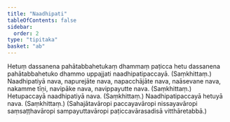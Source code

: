 ```yaml
---
title: "Naadhipati"
tableOfContents: false
sidebar:
  order: 2
type: "tipitaka"
basket: "ab"
---
```



<DynamicBreadcrumb />

<Division number="284">

<Paragraph number="579">
Hetuṃ dassanena pahātabbahetukaṃ dhammaṃ paṭicca hetu dassanena pahātabbahetuko dhammo uppajjati naadhipatipaccayā. (Saṃkhittaṃ.)
</Paragraph>

</Division>
<Division number="285">

<Paragraph number="580">
Naadhipatiyā nava, napurejāte nava, napacchājāte nava, naāsevane nava, nakamme tīṇi, navipāke nava, navippayutte nava. (Saṃkhittaṃ.)
</Paragraph>

<Paragraph number="581">
Hetupaccayā naadhipatiyā nava. (Saṃkhittaṃ.)
</Paragraph>

<Paragraph number="582">
Naadhipatipaccayā hetuyā nava. (Saṃkhittaṃ.)
</Paragraph>

<Paragraph number="583">
(Sahajātavāropi paccayavāropi nissayavāropi saṃsaṭṭhavāropi sampayuttavāropi paṭiccavārasadisā vitthāretabbā.)
</Paragraph>
</Division>